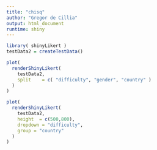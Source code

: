 ```yaml
---
title: "chisq"
author: "Gregor de Cillia"
output: html_document
runtime: shiny
---
```


```r
library( shinyLikert )
testData2 = createTestData()
```


```r
plot(
  renderShinyLikert( 
    testData2,
    split    = c( "difficulty", "gender", "country" )
  ) 
)
```

```r
plot( 
  renderShinyLikert( 
    testData2,
    height  = c(500,800),
    dropdown = "difficulty",
    group = "country"
  ) 
)
```
